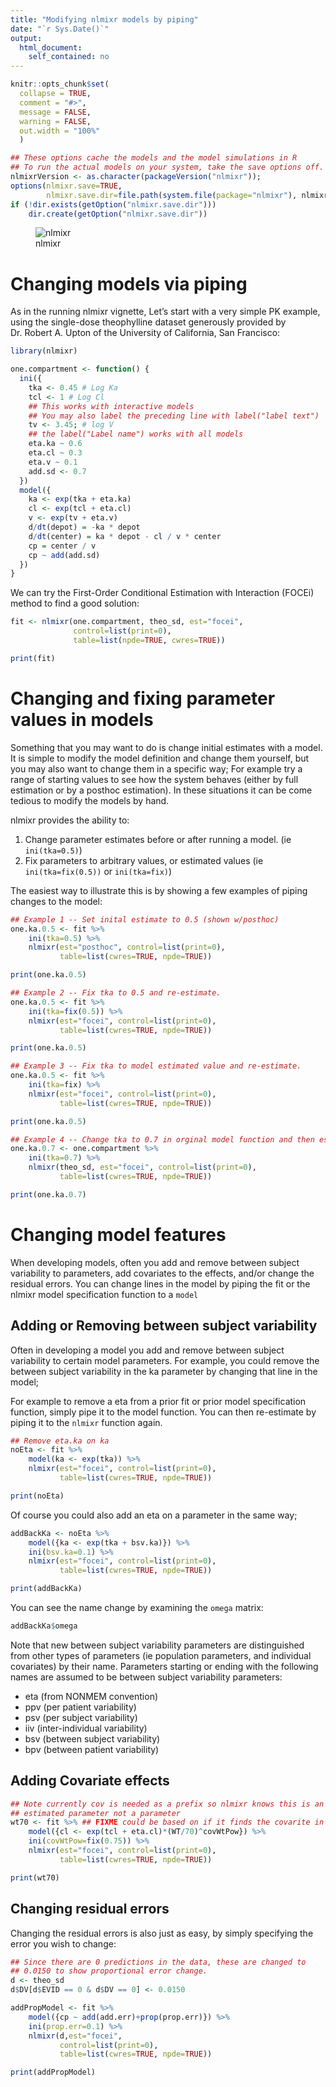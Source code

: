 ```yaml
---
title: "Modifying nlmixr models by piping"
date: "`r Sys.Date()`"
output:
  html_document:
    self_contained: no
---
```

```r
knitr::opts_chunk$set(
  collapse = TRUE,
  comment = "#>",
  message = FALSE,
  warning = FALSE,
  out.width = "100%"
  )

## These options cache the models and the model simulations in R
## To run the actual models on your system, take the save options off.
nlmixrVersion <- as.character(packageVersion("nlmixr"));
options(nlmixr.save=TRUE,
        nlmixr.save.dir=file.path(system.file(package="nlmixr"), nlmixrVersion));
if (!dir.exists(getOption("nlmixr.save.dir")))
    dir.create(getOption("nlmixr.save.dir"))
```

![nlmixr](logo.png)

# Changing models via piping

As in the running nlmixr vignette, Let's start with a very simple PK
example, using the single-dose theophylline dataset generously
provided by Dr. Robert A. Upton of the University of California, San
Francisco:

```r

library(nlmixr)

one.compartment <- function() {
  ini({
    tka <- 0.45 # Log Ka
    tcl <- 1 # Log Cl
    ## This works with interactive models
    ## You may also label the preceding line with label("label text")
    tv <- 3.45; # log V
    ## the label("Label name") works with all models
    eta.ka ~ 0.6
    eta.cl ~ 0.3
    eta.v ~ 0.1
    add.sd <- 0.7
  })
  model({
    ka <- exp(tka + eta.ka)
    cl <- exp(tcl + eta.cl)
    v <- exp(tv + eta.v)
    d/dt(depot) = -ka * depot
    d/dt(center) = ka * depot - cl / v * center
    cp = center / v 
    cp ~ add(add.sd)
  })
}
```

We can try the First-Order Conditional Estimation with Interaction
(FOCEi) method to find a good solution:

```r
fit <- nlmixr(one.compartment, theo_sd, est="focei",
              control=list(print=0), 
              table=list(npde=TRUE, cwres=TRUE))

print(fit)
```

# Changing and fixing parameter values in models

Something that you may want to do is change initial estimates with a
model.  It is simple to modify the model definition and change them
yourself, but you may also want to change them in a specific way; For
example try a range of starting values to see how the system behaves
(either by full estimation or by a posthoc estimation). 
In these situations it can be come tedious to modify the models by hand.

nlmixr provides the ability to:

1. Change parameter estimates before or after running a model. (ie
   `ini(tka=0.5)`)
2. Fix parameters to arbitrary values, or estimated values (ie
   `ini(tka=fix(0.5))` or `ini(tka=fix)`)
   
The easiest way to illustrate this is by showing a few examples of
piping changes to the model:

```R
## Example 1 -- Set inital estimate to 0.5 (shown w/posthoc)
one.ka.0.5 <- fit %>%
    ini(tka=0.5) %>% 
    nlmixr(est="posthoc", control=list(print=0), 
           table=list(cwres=TRUE, npde=TRUE))

print(one.ka.0.5)
```

```r
## Example 2 -- Fix tka to 0.5 and re-estimate.
one.ka.0.5 <- fit %>%
    ini(tka=fix(0.5)) %>%
    nlmixr(est="focei", control=list(print=0),
           table=list(cwres=TRUE, npde=TRUE))

print(one.ka.0.5)
```

```r
## Example 3 -- Fix tka to model estimated value and re-estimate.
one.ka.0.5 <- fit %>%
    ini(tka=fix) %>%
    nlmixr(est="focei", control=list(print=0),
           table=list(cwres=TRUE, npde=TRUE))

print(one.ka.0.5)
```

```r
## Example 4 -- Change tka to 0.7 in orginal model function and then estimate
one.ka.0.7 <- one.compartment %>%
    ini(tka=0.7) %>% 
    nlmixr(theo_sd, est="focei", control=list(print=0),
           table=list(cwres=TRUE, npde=TRUE))

print(one.ka.0.7)
```

# Changing model features

When developing models, often you add and remove between subject
variability to parameters, add covariates to the effects, and/or
change the residual errors.  You can change lines in the model by
piping the fit or the nlmixr model specification function to a `model`

## Adding or Removing between subject variability 

Often in developing a model you add and remove between subject
variability to certain model parameters.  For example, you could
remove the between subject variability in the ka parameter by changing that line in the model;  

For example to remove a eta from a prior fit or prior model
specification function, simply pipe it to the model function.  You can
then re-estimate by piping it to the `nlmixr` function again.

```r
## Remove eta.ka on ka
noEta <- fit %>%
    model(ka <- exp(tka)) %>%
    nlmixr(est="focei", control=list(print=0),
           table=list(cwres=TRUE, npde=TRUE))

print(noEta)
```

Of course you could also add an eta on a parameter in the same way;

```r
addBackKa <- noEta %>%
    model({ka <- exp(tka + bsv.ka)}) %>%
    ini(bsv.ka=0.1) %>%
    nlmixr(est="focei", control=list(print=0),
           table=list(cwres=TRUE, npde=TRUE))

print(addBackKa)
```

You can see the name change by examining the `omega` matrix:

```r
addBackKa$omega
```

Note that new between subject variability parameters are distinguished
from other types of parameters (ie population parameters, and
individual covariates) by their name. Parameters starting or ending
with the following names are assumed to be between subject variability
parameters:

- eta (from NONMEM convention)
- ppv (per patient variability)
- psv (per subject variability)
- iiv (inter-individual variability)
- bsv (between subject variability)
- bpv (between patient variability)


## Adding Covariate effects

```r
## Note currently cov is needed as a prefix so nlmixr knows this is an
## estimated parameter not a parameter
wt70 <- fit %>% ## FIXME could be based on if it finds the covarite in the last used nlmixr data.
    model({cl <- exp(tcl + eta.cl)*(WT/70)^covWtPow}) %>%
    ini(covWtPow=fix(0.75)) %>%
    nlmixr(est="focei", control=list(print=0),
           table=list(cwres=TRUE, npde=TRUE))

print(wt70)
```

## Changing residual errors

Changing the residual errors is also just as easy, by simply specifying the error you wish to change:

```r
## Since there are 0 predictions in the data, these are changed to
## 0.0150 to show proportional error change.
d <- theo_sd
d$DV[d$EVID == 0 & d$DV == 0] <- 0.0150

addPropModel <- fit %>%
    model({cp ~ add(add.err)+prop(prop.err)}) %>%
    ini(prop.err=0.1) %>%
    nlmixr(d,est="focei",
           control=list(print=0),
           table=list(cwres=TRUE, npde=TRUE))

print(addPropModel)
```
